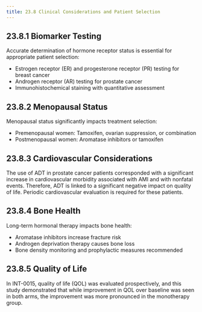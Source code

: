 ```yaml
---
title: 23.8 Clinical Considerations and Patient Selection
---
```



## 23.8.1 Biomarker Testing

Accurate determination of hormone receptor status is essential for appropriate patient selection:
- Estrogen receptor (ER) and progesterone receptor (PR) testing for breast cancer
- Androgen receptor (AR) testing for prostate cancer
- Immunohistochemical staining with quantitative assessment

## 23.8.2 Menopausal Status

Menopausal status significantly impacts treatment selection:
- Premenopausal women: Tamoxifen, ovarian suppression, or combination
- Postmenopausal women: Aromatase inhibitors or tamoxifen

## 23.8.3 Cardiovascular Considerations

The use of ADT in prostate cancer patients corresponded with a significant increase in cardiovascular morbidity associated with AMI and with nonfatal events. Therefore, ADT is linked to a significant negative impact on quality of life. Periodic cardiovascular evaluation is required for these patients.

## 23.8.4 Bone Health

Long-term hormonal therapy impacts bone health:
- Aromatase inhibitors increase fracture risk
- Androgen deprivation therapy causes bone loss
- Bone density monitoring and prophylactic measures recommended

## 23.8.5 Quality of Life

In INT-0015, quality of life (QOL) was evaluated prospectively, and this study demonstrated that while improvement in QOL over baseline was seen in both arms, the improvement was more pronounced in the monotherapy group.
